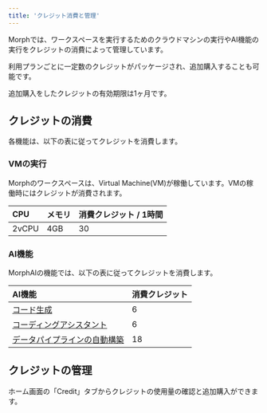 ```yaml
---
title: 'クレジット消費と管理'
---
```


Morphでは、ワークスペースを実行するためのクラウドマシンの実行やAI機能の実行をクレジットの消費によって管理しています。

利用プランごとに一定数のクレジットがパッケージされ、追加購入することも可能です。

<Warning>追加購入をしたクレジットの有効期限は1ヶ月です。</Warning>

## クレジットの消費

各機能は、以下の表に従ってクレジットを消費します。

### VMの実行

Morphのワークスペースは、Virtual Machine(VM)が稼働しています。VMの稼働時にはクレジットが消費されます。

| CPU | メモリ | 消費クレジット / 1時間 |
| :--- | :--- | :--- |
| 2vCPU | 4GB | 30 |

### AI機能

MorphAIの機能では、以下の表に従ってクレジットを消費します。

| AI機能 | 消費クレジット |
| :--- | :--- |
| [コード生成](/docs/ja/morph-ai/code-generation) | 6 |
| [コーディングアシスタント](/docs/ja/morph-ai/code-assistant) | 6 |
| [データパイプラインの自動構築](/docs/ja/morph-ai/data-pipeline-builder) | 18 |

## クレジットの管理

ホーム画面の「Credit」タブからクレジットの使用量の確認と追加購入ができます。